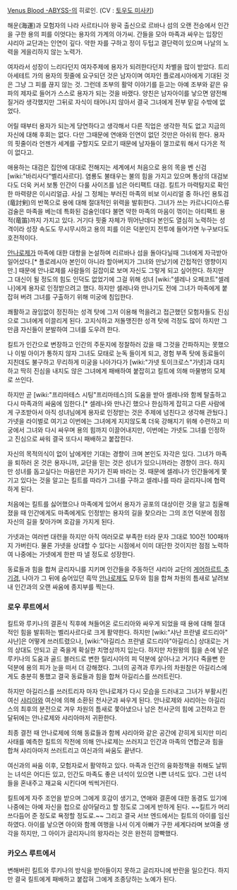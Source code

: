 [[Venus Blood -ABYSS-]]의 히로인.
(CV : [[토우도 미사키]])

해운(海運)과 모험자의 나라 사르타니아 왕국 출신으로 르바나 섬의 오랜 전승에서 인간을 구한 용의 피를 이엇다는 용자의 가계의 아가씨. 간들을 모아 마족과 싸우는 입장인 샤리아 교단과는 인연이 깊다. 약한 자를 구하고 정이 두텁고 결단력이 있으며 나날의 노력을 게을리하지 않는 노력가.

여자라서 성장이 느리다던지 여자주제에 용자가 되려한다던지 차별을 많이 받았다. 트리아세테트 가의 용자의 핏줄에 요구되던 것은 남자이며 여자인 플로레시아에게 기대된 것은 그냥 그 피를 끊지 않는 것. 그런데 조부의 활약 이야기를 듣고는 아예 조부와 같은 유파의 제자로 들어가 스스로 용자가 되는 것을 바랬다. 양친은 남자아이를 낳으면 얌전해질거라 생각했지만 그뒤로 자식이 태어나지 않아서 결국 그녀에게 전부 맡길 수밖에 없었다.

어릴 때부터 용자가 되는게 당연하다고 생각해서 다른 직업은 생각한 적도 없고 지금의 자신에 대해 후회는 없다. 다만 그때문에 연애와 인연이 없던 것만은 아쉬워 한다. 용자의 핏줄이라 언젠가 세계를 구할지도 모르기 때문에 남자들이 껄끄로워 해서 다가온 적이 없다고.

애용하는 대검은 집안에 대대로 전해지는 세계에서 처음으로 용의 목을 벤 신검 [wiki:"바리사다"벨리사르다]. 염룡도 불태우는 불의 힘을 가지고 있으며 통상의 대검보다도 더욱 커서 보통 인간이 다룰 사이즈를 넘은 아티팩트 대검. 킬트가 마력탐지로 확인한 마력량은 이시리얼급. 사실 그 정체는 부러진 마족의 비보 이시리얼 중 하나인 용토검(竜討剣)의 반쪽으로 용에 대해 절대적인 위력을 발휘한다. 그녀가 쓰는 카르나디아스류 검술은 마족을 베는데 특화된 검술인데다 불면 약한 마족의 마음이 꺾이는 아티팩트 용적(竜笛)까지 가지고 있다. 거기다 핏줄 자체가 뛰어난데다 본인도 열심히 노력하는 성격이라 성장 속도도 무시무시하고 용의 피를 이은 덕분인지 전투에 들어가면 누구보다도 호전적이다.

[[안나로제]]가 마족에 대한 대항을 논설하며 리르바나 섬을 돌아다닐때 그녀에게 자극받아 일어섰다.[* 플로레시아 본인이 아니라 할아버지가 그녀와 만났기에 간접적인 영향이지만.] 때문에 안나로제를 사람들의 길잡이로 보며 자신도 그렇게 되고 싶어한다. 하지만 그 대신이 될 정도의 힘도 인덕도 없었기에 그걸 위해 성녀 [wiki:"셀레나 오페코트"셀레나]에게 용자로 인정받으려고 했다. 하지만 셀레나와 만나기도 전에 그녀가 마족에게 붙잡혀 버려 그녀를 구출하기 위해 미궁에 침입한다.

쾌활하고 끊임없이 정진하는 성격 탓에 그저 이용해 먹을려고 접근했던 모험자들도 진심으로 그녀에게 이끌리게 된다. 고지식하고 저돌맹진한 성격 탓에 걱정도 많이 하지만 그만큼 자신들이 분발하여 그녀를 도우려 한다.

킬트가 인간으로 변장하고 인간의 주둔지에 정찰하러 갔을 때 그것을 간파하지는 못했으나 이빌 아이가 통하지 않자 그녀도 모태로 눈독 들이게 되고, 경험 부족 탓에 동료들이 지친데도 불구하고 무리하게 미궁을 나아가다가 [wiki:"가넷 토이크로스"가넷]과 대치하고 딱히 진심을 내지도 않은 그녀에게 패배하여 붙잡히고 킬트에 의해 마물병의 모체로 쓰인다.

하지만 곧 [wiki:"프리마테스 시팅"프리마테스]의 도움을 받아 셀레나와 함께 탈출하고 다시 마족과의 싸움에 임한다.[* 셀레나와 만나긴 했으나 한심하게 잡히고 다른 사람에게 구조받아서 아직 성녀님에게 용자로 인정받는 것은 주제에 넘친다고 생각해 관뒀다.] 가넷을 라이벌로 여기고 이번에는 그녀에게 지지않도록 더욱 강해지기 위해 수련하고 미궁에서 그녀와 다시 싸우며 용의 힘까지 이끌어내지만, 이번에는 가넷도 그녀를 인정하고 진심으로 싸워 결국 또다시 패배하고 붙잡힌다.

자신의 목적의식이 없이 남에게만 기대는 경향이 크며 본인도 자각은 있다. 그녀가 마족을 퇴하러 온 것은 용자니까, 교단을 믿는 것은 성녀가 있으니까라는 경향이 크다. 하지만 성녀를 돕고싶다는 마음만은 자기가 진짜 바라는 것. 때문에 셀레나가 인간들에게 쫓기고 있다는 것을 알고는 킬트를 따라가 그녀를 구하고 셀레나를 따라 글리자니에 협력하게 된다.

처음에는 킬트를 싫어했으나 마족에게 있어서 용자가 공포의 대상이란 것을 알고 침울해졌을 때 인간에게도 마족에게도 인정받는 용자의 길을 찾으라는 그의 조언 덕분에 점점 자신의 길을 찾아가며 호감을 가지게 된다.

가넷과는 여러번 대련을 하지만 아직 여러모로 부족한 터라 문자 그대로 100전 100패까지 가버린다. 물론 가넷을 상대할 수 있다는 시점에서 이미 대단한 것이지만 점점 노력하여 나중에는 가넷에게 한판 따 낼 정도로 성장한다.

동료들과 힘을 합쳐 글리자니를 지키며 인간들을 주동하던 샤리아 교단의 [[게어하르트 추기경]], 나아가 그 뒤에 숨어있던 흑막 [[안나로제]]도 모두와 힘을 합쳐 차원의 틈새로 날려보내 인간과의 오랜 싸움에 종지부를 찍는다.
=== 로우 루트에서 ===
킬트와 루키나의 결혼식 직후에 쳐들어온 로드리아와 싸우게 되었을 때 용에 대해 절대적인 힘을 발휘하는 벨리사르다로 크게 활약한다. 하지만 [wiki:"샤난 프란넬 로드리아" 샤난]은 어떻게 쓰러트렸으나, [wiki:"아길리스 프란넬 로드리아"아길리스] 상대로는 거의 상대도 안되고 곧 죽을게 확실한 치명상까지 입는다. 하지만 차원왕의 힘을 손에 넣은 루키나의 도움과 골드 블러드로 변한 릴리시아의 피 덕분에 살아나고 거기다 죽을뻔 한 덕분에 용의 피가 눈을 떠서 더 강해졌다. 그녀의 공격과 루키나의 차원참은 아길리스에게도 충분히 통했고 결국 동료들과 힘을 합쳐 아길리스를 쓰러트린다.

하지만 아길리스를 쓰러트리자 마자 안나로제가 다시 모습을 드러내고 그녀가 부활시킨 여신 [[샤리아]]와 여신에 의해 소환된 천사군과 싸우게 된다. 안나로제와 샤리아는 아길리스의 최후의 분전으로 겨우 차원의 틈새로 쫓아냈으나 남은 천사군의 힘에 고전하고 한달뒤에는 안나로제와 샤리아마저 귀환한다.

최종 결전 때 안나로제에 의해 동료들과 함께 샤리아와 같은 공간에 갇히게 되지만 미리 사태를 예측한 킬트의 작전에 의해 안나로제는 쓰러지고 인간과 마족의 연합군과 힘을 합쳐 샤리아마저 쓰러트리고 여신과의 싸움도 끝낸다.

여신과의 싸움 이후, 모험자로서 활약하고 있다. 마족과 인간의 융화정책을 취해도 날뛰는 녀석은 어디든 있고, 인간도 마족도 좋은 녀석이 있으면 나쁜 녀석도 있다. 그런 녀석들을 혼내주고 재교육 시킨다며 씩씩거린다.

킬트에게 자주 조언을 받으며 그에게 호감이 생기고, 연애와 결혼에 대한 동경도 있기에 나중에는 아예 자신을 첩으로 삼아달라고 할 정도로 그에게 반하게 된다. ~~킬트가 머리 쓰다듬어 준 정도로 욕정할 정도로.~~ 그리고 결국 서브 엔드에서는 킬트의 아이를 임신하였다. 아이를 낳으면 아이와 함께 여행을 나서 이게 아빠가 구한 세계다라며 보여줄 생각을 하지만, 그 아이가 글리자니의 왕자라는 것은 완전히 깜빡했다.
=== 카오스 루트에서 ===
변해버린 킬트와 루키나의 방식을 받아들이지 못하고 글리자니에 반란을 일으킨다. 하지만 결국 킬트에게 패배하고 붙잡혀 그에게 조종당하는 노예가 된다.
